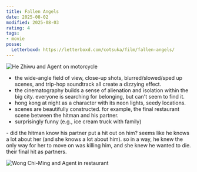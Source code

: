 ```yaml
---
title: Fallen Angels
date: 2025-08-02
modified: 2025-08-03
rating: 4
tags:
- movie
posse:
  Letterboxd: https://letterboxd.com/cotsuka/film/fallen-angels/
---
```


![He Zhiwu and Agent on motorcycle](./fallen-angels-0.png)

- the wide-angle field of view, close-up shots, blurred/slowed/sped up scenes, and trip-hop soundtrack all create a dizzying effect.
- the cinematography builds a sense of alienation and isolation within the big city. everyone is searching for belonging, but can't seem to find it.
- hong kong at night as a character with its neon lights, seedy locations.
- scenes are beautifully constructed. for example, the final restaurant scene between the hitman and his partner.
- surprisingly funny (e.g., ice cream truck with family)

<Spoiler>
  - did the hitman know his partner put a hit out on him? seems like he knows a lot about her (and she knows a lot about him). so in a way, he knew the only way for her to move on was killing him, and she knew he wanted to die. their final hit as partners.
</Spoiler>

![Wong Chi-Ming and Agent in restaurant](./fallen-angels-1.jpg)